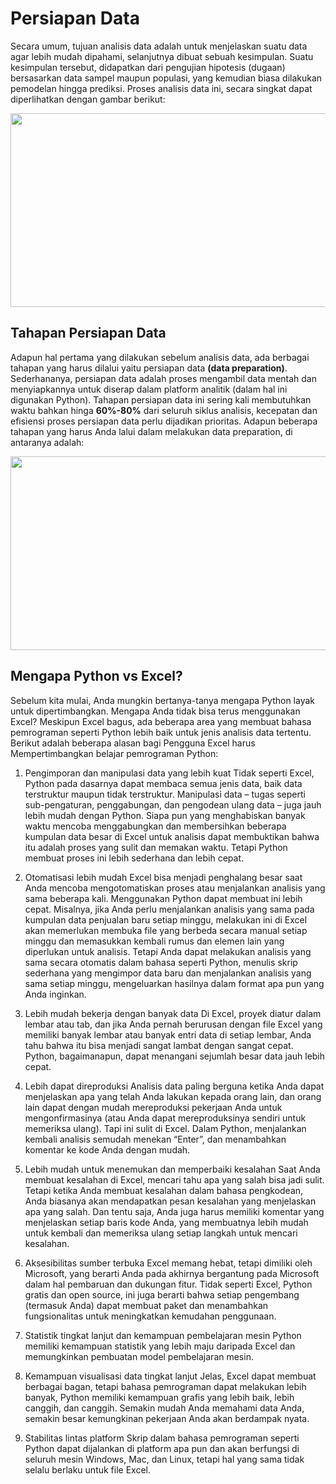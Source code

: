 # Persiapan Data

Secara umum, tujuan analisis data adalah untuk menjelaskan suatu data agar lebih mudah dipahami, selanjutnya dibuat sebuah kesimpulan. Suatu kesimpulan tersebut, didapatkan dari pengujian hipotesis (dugaan) bersasarkan data sampel maupun populasi, yang kemudian biasa dilakukan pemodelan hingga prediksi. Proses analisis data ini, secara singkat dapat diperlihatkan dengan gambar berikut:

<center>
<img src="https://github.com/sainzdata/Py_JNE/blob/main/images/Infografic-Data-Analytics-How-To-Process.gif?raw=true" width=800" height="310">
</center>

## Tahapan Persiapan Data

Adapun hal pertama yang dilakukan sebelum analisis data, ada berbagai tahapan yang harus dilalui yaitu persiapan data **(data preparation)**. Sederhananya, persiapan data adalah proses mengambil data mentah dan menyiapkannya untuk diserap dalam platform analitik (dalam hal ini digunakan Python). Tahapan persiapan data ini sering kali membutuhkan waktu bahkan hinga **60%-80%** dari seluruh siklus analisis, kecepatan dan efisiensi proses persiapan data perlu dijadikan prioritas. Adapun beberapa tahapan yang harus Anda lalui dalam melakukan data preparation, di antaranya adalah:

<center>
<img src="https://github.com/sainzdata/Py_JNE/blob/main/images/persiapan_data.png?raw=true" width=800" height="310">
</center>

## Mengapa Python vs Excel?

Sebelum kita mulai, Anda mungkin bertanya-tanya mengapa Python layak untuk dipertimbangkan. Mengapa Anda tidak bisa terus menggunakan Excel? Meskipun Excel bagus, ada beberapa area yang membuat bahasa pemrograman seperti Python lebih baik untuk jenis analisis data tertentu. Berikut adalah beberapa alasan bagi Pengguna Excel harus Mempertimbangkan belajar pemrograman Python: 

1. Pengimporan dan manipulasi data yang lebih kuat
Tidak seperti Excel, Python pada dasarnya dapat membaca semua jenis data, baik data terstruktur maupun tidak terstruktur. Manipulasi data – tugas seperti sub-pengaturan, penggabungan, dan pengodean ulang data – juga jauh lebih mudah dengan Python. Siapa pun yang menghabiskan banyak waktu mencoba menggabungkan dan membersihkan beberapa kumpulan data besar di Excel untuk analisis dapat membuktikan bahwa itu adalah proses yang sulit dan memakan waktu. Tetapi Python membuat proses ini lebih sederhana dan lebih cepat.

2. Otomatisasi lebih mudah
Excel bisa menjadi penghalang besar saat Anda mencoba mengotomatiskan proses atau menjalankan analisis yang sama beberapa kali. Menggunakan Python dapat membuat ini lebih cepat. Misalnya, jika Anda perlu menjalankan analisis yang sama pada kumpulan data penjualan baru setiap minggu, melakukan ini di Excel akan memerlukan membuka file yang berbeda secara manual setiap minggu dan memasukkan kembali rumus dan elemen lain yang diperlukan untuk analisis. Tetapi Anda dapat melakukan analisis yang sama secara otomatis dalam bahasa seperti Python, menulis skrip sederhana yang mengimpor data baru dan menjalankan analisis yang sama setiap minggu, mengeluarkan hasilnya dalam format apa pun yang Anda inginkan.

3. Lebih mudah bekerja dengan banyak data
Di Excel, proyek diatur dalam lembar atau tab, dan jika Anda pernah berurusan dengan file Excel yang memiliki banyak lembar atau banyak entri data di setiap lembar, Anda tahu bahwa itu bisa menjadi sangat lambat dengan sangat cepat. Python, bagaimanapun, dapat menangani sejumlah besar data jauh lebih cepat.

4. Lebih dapat direproduksi
Analisis data paling berguna ketika Anda dapat menjelaskan apa yang telah Anda lakukan kepada orang lain, dan orang lain dapat dengan mudah mereproduksi pekerjaan Anda untuk mengonfirmasinya (atau Anda dapat mereproduksinya sendiri untuk memeriksa ulang). Tapi ini sulit di Excel. Dalam Python, menjalankan kembali analisis semudah menekan "Enter", dan menambahkan komentar ke kode Anda dengan mudah.

5. Lebih mudah untuk menemukan dan memperbaiki kesalahan
Saat Anda membuat kesalahan di Excel, mencari tahu apa yang salah bisa jadi sulit. Tetapi ketika Anda membuat kesalahan dalam bahasa pengkodean, Anda biasanya akan mendapatkan pesan kesalahan yang menjelaskan apa yang salah. Dan tentu saja, Anda juga harus memiliki komentar yang menjelaskan setiap baris kode Anda, yang membuatnya lebih mudah untuk kembali dan memeriksa ulang setiap langkah untuk mencari kesalahan.

6. Aksesibilitas sumber terbuka
Excel memang hebat, tetapi dimiliki oleh Microsoft, yang berarti Anda pada akhirnya bergantung pada Microsoft dalam hal pembaruan dan dukungan fitur. Tidak seperti Excel, Python gratis dan open source, ini juga berarti bahwa setiap pengembang (termasuk Anda) dapat membuat paket dan menambahkan fungsionalitas untuk meningkatkan kemudahan penggunaan.

7. Statistik tingkat lanjut dan kemampuan pembelajaran mesin
Python memiliki kemampuan statistik yang lebih maju daripada Excel dan memungkinkan pembuatan model pembelajaran mesin.

8. Kemampuan visualisasi data tingkat lanjut
Jelas, Excel dapat membuat berbagai bagan, tetapi bahasa pemrograman dapat melakukan lebih banyak, Python memiliki kemampuan grafis yang lebih baik, lebih canggih, dan canggih. Semakin mudah Anda memahami data Anda, semakin besar kemungkinan pekerjaan Anda akan berdampak nyata.

9. Stabilitas lintas platform
Skrip dalam bahasa pemrograman seperti Python dapat dijalankan di platform apa pun dan akan berfungsi di seluruh mesin Windows, Mac, dan Linux, tetapi hal yang sama tidak selalu berlaku untuk file Excel.

